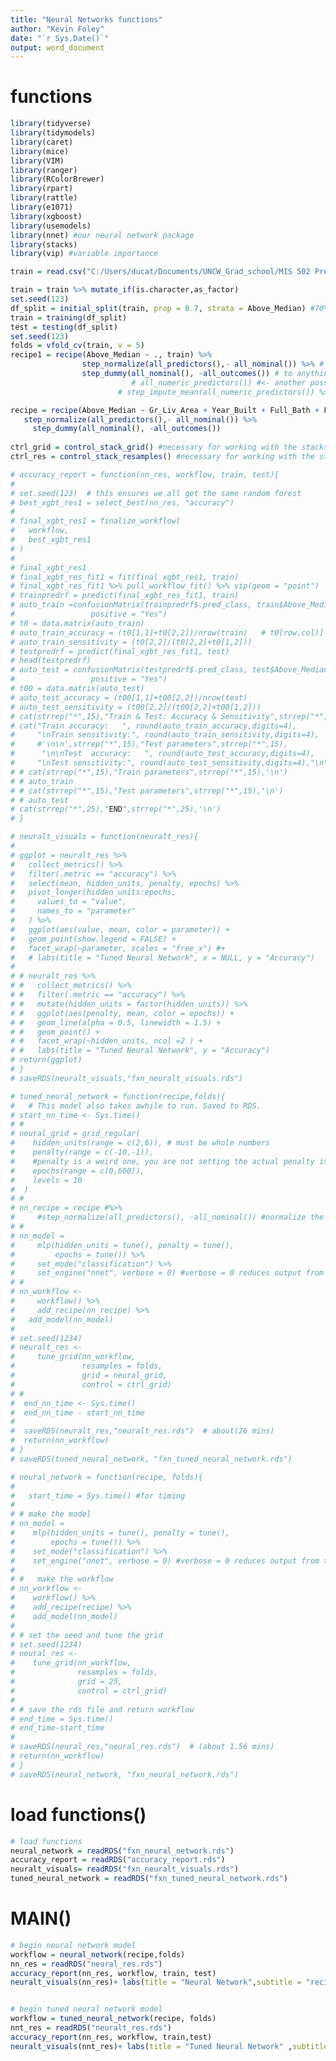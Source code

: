 ---
title: "Neural Networks functions"
author: "Kevin Foley"
date: "`r Sys.Date()`"
output: word_document
---
# functions
```{r  all the intro stuff, echo=FALSE}
library(tidyverse)
library(tidymodels)
library(caret)
library(mice)
library(VIM)
library(ranger)
library(RColorBrewer)
library(rpart)
library(rattle)
library(e1071)
library(xgboost)
library(usemodels)
library(nnet) #our neural network package
library(stacks)
library(vip) #variable importance

train = read.csv("C:/Users/ducat/Documents/UNCW_Grad_school/MIS 502 Predictive Analytics/Final Project2/Stacked Final individual pieces/ames_student-1.csv")

train = train %>% mutate_if(is.character,as_factor) 
set.seed(123) 
df_split = initial_split(train, prop = 0.7, strata = Above_Median) #70% in training
train = training(df_split)
test = testing(df_split)
set.seed(123)
folds = vfold_cv(train, v = 5)
recipe1 = recipe(Above_Median ~ ., train) %>%  
                step_normalize(all_predictors(),- all_nominal()) %>% # normalizes numeric predictors, not needed for categorical
                step_dummy(all_nominal(), -all_outcomes()) # to anything that is nominal(), but not the response
                           # all_numeric_predictors()) #<- another possible
                        # step_impute_mean(all_numeric_predictors()) %>%

recipe = recipe(Above_Median ~ Gr_Liv_Area + Year_Built + Full_Bath + First_Flr_SF + Total_Bsmt_SF + Garage_Area + Lot_Area + Garage_Type + Overall_Qual + Garage_Cars, train) %>%
   step_normalize(all_predictors(),- all_nominal()) %>%
     step_dummy(all_nominal(), -all_outcomes()) 
                       
ctrl_grid = control_stack_grid() #necessary for working with the stacks package
ctrl_res = control_stack_resamples() #necessary for working with the stacks package
```


```{r accuracy report, include=FALSE}
# accuracy_report = function(nn_res, workflow, train, test){
# 
# set.seed(123)  # this ensures we all get the same random forest
# best_xgbt_res1 = select_best(nn_res, "accuracy")
# 
# final_xgbt_res1 = finalize_workflow(
#   workflow,
#   best_xgbt_res1
# )
# 
# final_xgbt_res1
# final_xgbt_res_fit1 = fit(final_xgbt_res1, train)
# final_xgbt_res_fit1 %>% pull_workflow_fit() %>% vip(geom = "point")
# trainpredrf = predict(final_xgbt_res_fit1, train)
# auto_train =confusionMatrix(trainpredrf$.pred_class, train$Above_Median, 
#                 positive = "Yes")
# t0 = data.matrix(auto_train)
# auto_train_accuracy = (t0[1,1]+t0[2,2])/nrow(train)   # t0[row,col)]
# auto_train_sensitivity = (t0[2,2]/(t0[2,2]+t0[1,2]))
# testpredrf = predict(final_xgbt_res_fit1, test)
# head(testpredrf)
# auto_test = confusionMatrix(testpredrf$.pred_class, test$Above_Median, 
#                 positive = "Yes")
# t00 = data.matrix(auto_test)
# auto_test_accuracy = (t00[1,1]+t00[2,2])/nrow(test)
# auto_test_sensitivity = (t00[2,2]/(t00[2,2]+t00[1,2]))
# cat(strrep("*",15),"Train & Test: Accuracy & Sensitivity",strrep("*",15),'\n\n')
# cat("Train accuracy:   ", round(auto_train_accuracy,digits=4),
#     "\nTrain sensitivity:", round(auto_train_sensitivity,digits=4),
#     #'\n\n',strrep("*",15),"Test parameters",strrep("*",15),
#      "\n\nTest  accuracy:   ", round(auto_test_accuracy,digits=4),
#     "\nTest sensitivity:", round(auto_test_sensitivity,digits=4),"\n\n")
# # cat(strrep("*",15),"Train parameters",strrep("*",15),'\n')
# # auto_train
# # cat(strrep("*",15),"Test parameters",strrep("*",15),'\n')
# # auto_test
# cat(strrep("*",25),"END",strrep("*",25),'\n')
# }
```

```{r visuals}
# neuralt_visuals = function(neuralt_res){
# 
# ggplot = neuralt_res %>%
#   collect_metrics() %>%
#   filter(.metric == "accuracy") %>%
#   select(mean, hidden_units, penalty, epochs) %>%
#   pivot_longer(hidden_units:epochs,
#     values_to = "value",
#     names_to = "parameter"
#   ) %>%
#   ggplot(aes(value, mean, color = parameter)) +
#   geom_point(show.legend = FALSE) +
#   facet_wrap(~parameter, scales = "free_x") #+
#   # labs(title = "Tuned Neural Network", x = NULL, y = "Accuracy")
# 
# # neuralt_res %>%
# #   collect_metrics() %>%
# #   filter(.metric == "accuracy") %>%
# #   mutate(hidden_units = factor(hidden_units)) %>%
# #   ggplot(aes(penalty, mean, color = epochs)) +
# #   geom_line(alpha = 0.5, linewidth = 1.5) +
# #   geom_point() +
# #   facet_wrap(~hidden_units, ncol =2 ) + 
# #   labs(title = "Tuned Neural Network", y = "Accuracy")
# return(ggplot)
# }
# saveRDS(neuralt_visuals,"fxn_neuralt_visuals.rds")
```

```{r tuned neural network hidden_units(2,6) penalty(-10,-1) epochs(0-600), levels=10)}
# tuned_neural_network = function(recipe,folds){
#   # This model also takes awhile to run. Saved to RDS.
# start_nn_time <- Sys.time()
# #
# neural_grid = grid_regular(
#    hidden_units(range = c(2,6)), # must be whole numbers
#    penalty(range = c(-10,-1)),
#    #penalty is a weird one, you are not setting the actual penalty itself, you are setting the range of x in 10^x
#    epochs(range = c(0,600)),
#    levels = 10
#  )
# #
# nn_recipe = recipe #%>%
#     #step_normalize(all_predictors(), -all_nominal()) #normalize the numeric predictors, not needed for categorical
# #
# nn_model =
#     mlp(hidden_units = tune(), penalty = tune(),
#         epochs = tune()) %>%
#     set_mode("classification") %>%
#     set_engine("nnet", verbose = 0) #verbose = 0 reduces output from the model
# #
# nn_workflow <-
#     workflow() %>%
#     add_recipe(nn_recipe) %>%
#   add_model(nn_model)
# 
# set.seed(1234)
# neuralt_res <-
#     tune_grid(nn_workflow,
#               resamples = folds,
#               grid = neural_grid,
#               control = ctrl_grid)
# #
#  end_nn_time <- Sys.time()
#  end_nn_time - start_nn_time
# 
#  saveRDS(neuralt_res,"neuralt_res.rds")  # about(26 mins)
#  return(nn_workflow)
# }
# saveRDS(tuned_neural_network, "fxn_tuned_neural_network.rds")
```

```{r neural network  grid=25, echo=FALSE}
# neural_network = function(recipe, folds){
# 
#   start_time = Sys.time() #for timing
# 
# # make the model
# nn_model =
#    mlp(hidden_units = tune(), penalty = tune(),
#        epochs = tune()) %>%
#    set_mode("classification") %>%
#    set_engine("nnet", verbose = 0) #verbose = 0 reduces output from the model
# 
# #   make the workflow
# nn_workflow <-
#    workflow() %>%
#    add_recipe(recipe) %>%
#    add_model(nn_model)
# 
# # set the seed and tune the grid
# set.seed(1234)
# neural_res <-
#    tune_grid(nn_workflow,
#              resamples = folds,
#              grid = 25,
#              control = ctrl_grid)
# 
# # save the rds file and return workflow
# end_time = Sys.time()
# end_time-start_time
# 
# saveRDS(neural_res,"neural_res.rds")  # (about 1.56 mins)
# return(nn_workflow)
# }
# saveRDS(neural_network, "fxn_neural_network.rds")
```


# load functions()
```{r load functions,echo=FALSE}
# load functions
neural_network = readRDS("fxn_neural_network.rds")
accuracy_report = readRDS("accuracy_report.rds")
neuralt_visuals= readRDS("fxn_neuralt_visuals.rds")
tuned_neural_network = readRDS("fxn_tuned_neural_network.rds")
```

# MAIN()
```{r Main, echo=FALSE}
# begin neural network model
workflow = neural_network(recipe,folds)
nn_res = readRDS("neural_res.rds")
accuracy_report(nn_res, workflow, train, test)
neuralt_visuals(nn_res)+ labs(title = "Neural Network",subtitle = "recipe1", x = NULL, y = "Accuracy")


# begin tuned neural network model
workflow = tuned_neural_network(recipe, folds)
nnt_res = readRDS("neuralt_res.rds")
accuracy_report(nn_res, workflow, train,test)
neuralt_visuals(nnt_res)+ labs(title = "Tuned Neural Network" ,subtitle = "recipe1", x = NULL, y = "Accuracy")

```


